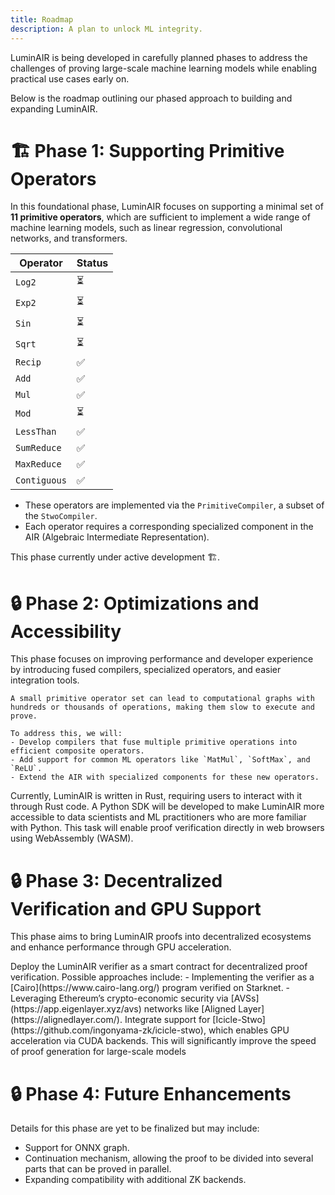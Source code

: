 ```yaml
---
title: Roadmap
description: A plan to unlock ML integrity.
---
```


LuminAIR is being developed in carefully planned phases to address the challenges of proving 
large-scale machine learning models while enabling practical use cases early on. 

Below is the roadmap outlining our phased approach to building and expanding LuminAIR.

# 🏗️ Phase 1: Supporting Primitive Operators

<Accordion title="Support All Primitive Operators">

In this foundational phase, LuminAIR focuses on supporting a minimal set of **11 primitive operators**, 
which are sufficient to implement a wide range of machine learning models, such as linear regression, convolutional networks, and transformers.

| Operator     | Status |
| ------------ | ------ |
| `Log2`       | ⏳     |
| `Exp2`       | ⏳     |
| `Sin`        | ⏳     |
| `Sqrt`       | ⏳     |
| `Recip`      | ✅     |
| `Add`        | ✅     |
| `Mul`        | ✅     |
| `Mod`        | ⏳     |
| `LessThan`   | ✅     |
| `SumReduce`  | ✅     |
| `MaxReduce`  | ✅     |
| `Contiguous` | ✅     |

- These operators are implemented via the `PrimitiveCompiler`, a subset of the `StwoCompiler`.
- Each operator requires a corresponding specialized component in the AIR (Algebraic Intermediate Representation).
    
</Accordion>

<Info>This phase currently under active development 🏗️.</Info>

# 🔒 Phase 2: Optimizations and Accessibility

This phase focuses on improving performance and developer experience by introducing fused compilers, specialized operators, and easier integration tools.

<AccordionGroup>
  <Accordion title="Implement Fused and Specialized Compilers">

    A small primitive operator set can lead to computational graphs with hundreds or thousands of operations, making them slow to execute and prove.
   
    To address this, we will:
    - Develop compilers that fuse multiple primitive operations into efficient composite operators.
    - Add support for common ML operators like `MatMul`, `SoftMax`, and `ReLU`.
    - Extend the AIR with specialized components for these new operators.
  </Accordion>
  <Accordion title="Improve DX with a Python SDK">
    Currently, LuminAIR is written in Rust, requiring users to interact with it through Rust code.
    A Python SDK will be developed to make LuminAIR more accessible to data scientists and ML practitioners who are more familiar with Python.
  </Accordion>
  <Accordion title="WASM Verifier Support">
     This task will enable proof verification directly in web browsers using WebAssembly (WASM).
  </Accordion>
</AccordionGroup>

# 🔒 Phase 3: Decentralized Verification and GPU Support

This phase aims to bring LuminAIR proofs into decentralized ecosystems and enhance performance through GPU acceleration.

<AccordionGroup>
  <Accordion title="Onchain Proof Verification">
    Deploy the LuminAIR verifier as a smart contract for decentralized proof verification.
    Possible approaches include:
	- Implementing the verifier as a [Cairo](https://www.cairo-lang.org/) program verified on Starknet.
	- Leveraging Ethereum’s crypto-economic security via [AVSs](https://app.eigenlayer.xyz/avs) networks like [Aligned Layer](https://alignedlayer.com/).
  </Accordion>
  <Accordion title="Support for Icicle-Stwo Backend (GPU Acceleration)">
    Integrate support for [Icicle-Stwo](https://github.com/ingonyama-zk/icicle-stwo), which enables GPU acceleration via CUDA backends.
    This will significantly improve the speed of proof generation for large-scale models  
  </Accordion>
</AccordionGroup>

# 🔒 Phase 4: Future Enhancements
Details for this phase are yet to be finalized but may include:
- Support for ONNX graph.
- Continuation mechanism, allowing the proof to be divided into several parts that can be proved in parallel.
- Expanding compatibility with additional ZK backends.